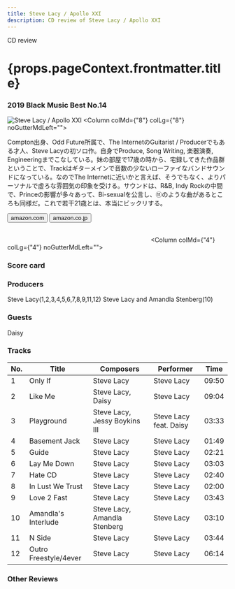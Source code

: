```yaml
---
title: Steve Lacy / Apollo XXI
description: CD review of Steve Lacy / Apollo XXI
---
```





<p className="largeP">CD review</p>
<h1 className="h1--no--margin">{props.pageContext.frontmatter.title}</h1>
<h3><Link to="/best50/2019/">2019 Black Music Best No.14</Link></h3>

<Row  className="image-card-group">
	<Column colMd={"4"} colLg={"4"} noGutterMdLeft="">
       <ImageCard>

![Steve Lacy / Apollo XXI](../../images/cd/stevelacy1L.jpg) 
</ImageCard>
	</Column>
	<Column colMd={"8"} colLg={"8"} noGutterMdLeft="">
	<p>
	Compton出身、Odd Future所属で、The InternetのGuitarist / Producerでもある才人、Steve Lacyの初ソロ作。自身でProduce, Song Writing, 楽器演奏, Engineeringまでこなしている。妹の部屋で17歳の時から、宅録してきた作品群ということで、Trackはギターメインで音数の少ないローファイなバンドサウンドになっている。なのでThe Internetに近いかと言えば、そうでもなく、よりパーソナルで虚ろな雰囲気の印象を受ける。サウンドは、R&B, Indy Rockの中間で、Princeの影響が多々あって、Bi-sexualを公言し、⑪のような曲があるところも同様だ。これで若干21歳とは、本当にビックリする。
	</p>
	<div>
	    <Button href="https://amzn.to/2ZWNpUM" kind="primary" size="small" renderIcon={ArrowUpRight24}>
          amazon.com
        </Button>
        <Button href="https://amzn.to/3gABzFQ" kind="secondary" size="small" renderIcon={ArrowUpRight24}>
          amazon.co.jp
        </Button>
	</div>
	<a style="display:inline-block;overflow:hidden;background:url(https://linkmaker.itunes.apple.com/ja-jp/lockup.svg?releaseDate=2019-05-24&kind=album&bubble=apple_music&style=mono-black) no-repeat;width:180px;height:45px;" href="https://geo.music.apple.com/jp/album/apollo-xxi/1464093474?mt=1&app=music&ls=1&at=11lcug"></a>
	<a style="display:inline-block;overflow:hidden;background:url(https://linkmaker.itunes.apple.com/ja-jp/badge-lrg.svg?releaseDate=2019-05-24T00:00:00Z&kind=album&bubble=itunes_music) no-repeat;width:140px;height:45px;" href="https://geo.music.apple.com/jp/album/apollo-xxi/1464093474?app=itunes&at=11lcug"></a>
	</Column>
</Row>
<Row >
	<Column colMd={"4"} colLg={"4"} noGutterMdLeft="">
<div>
    <h3>Score card</h3>
	<SliderJS1 value="5" />
    <SliderJS2 value="2" />
	<SliderJS3 value="1" />
    <SliderJS4 value="9" />
</div>
</Column>
<Column colMd={"8"} colLg={"8"} noGutterMdLeft="">
<div>
<h3>Producers</h3>
<p>
Steve Lacy(1,2,3,4,5,6,7,8,9,11,12)
Steve Lacy and Amandla Stenberg(10)
</p>
<h3>Guests</h3>
<p>
Daisy
</p>
</div>
</Column>
</Row>

<h3>Tracks</h3>

| No. |	Title	              |	Composers	                  |	Performer	           |Time   |
| --- | --------------------- |	----------------------------- |	---------------------- | ----- |
|1    | Only If               |	Steve Lacy                    |	Steve Lacy	           | 09:50 |
|2    | Like Me               |	Steve Lacy, Daisy             |	Steve Lacy	           | 09:04 |
|3    | Playground            |	Steve Lacy, Jessy Boykins III |	Steve Lacy feat. Daisy | 03:33 |
|4    | Basement Jack         |	Steve Lacy                    |	Steve Lacy	           | 01:49 |
|5    | Guide                 |	Steve Lacy                    |	Steve Lacy	           | 02:21 |
|6    | Lay Me Down           |	Steve Lacy                    |	Steve Lacy	           | 03:03 |
|7    | Hate CD               |	Steve Lacy                    |	Steve Lacy	           | 02:40 |
|8    | In Lust We Trust      |	Steve Lacy                    |	Steve Lacy	           | 02:00 |
|9    | Love 2 Fast           |	Steve Lacy                    |	Steve Lacy	           | 03:43 |
|10   | Amandla's Interlude   |	Steve Lacy, Amandla Stenberg  |	Steve Lacy	           | 03:10 |
|11   | N Side                |	Steve Lacy                    |	Steve Lacy	           | 03:44 |
|12   | Outro Freestyle/4ever |	Steve Lacy                    |	Steve Lacy	           | 06:14 |

<h3>Other Reviews</h3>

<Row>
<Column colMd={3} colLg={3} noGutterMdLeft>
<Review1 />
</Column>
</Row>